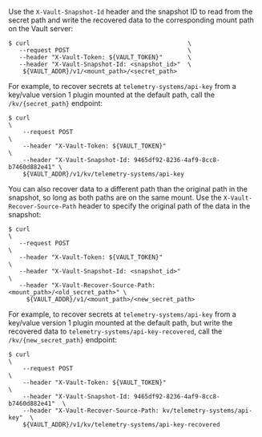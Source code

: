 Use the `X-Vault-Snapshot-Id` header and the snapshot ID to read from
the secret path and write the recovered data to the corresponding mount path on
the Vault server:

```shell-session
$ curl                                            \
   --request POST                                 \
   --header "X-Vault-Token: ${VAULT_TOKEN}"       \
   --header "X-Vault-Snapshot-Id: <snapshot_id>"  \
    ${VAULT_ADDR}/v1/<mount_path>/<secret_path>
```

For example, to recover secrets at `telemetry-systems/api-key` from a key/value
version 1 plugin mounted at the default path, call the `/kv/{secret_path}` endpoint:

<CodeBlockConfig hideClipboard>

```shell-session
$ curl                                                                   \
    --request POST                                                       \
    --header "X-Vault-Token: ${VAULT_TOKEN}"                             \
    --header "X-Vault-Snapshot-Id: 9465df92-8236-4af9-8cc8-b7460d882e41" \
    ${VAULT_ADDR}/v1/kv/telemetry-systems/api-key
```

</CodeBlockConfig>

You can also recover data to a different path than the original path in the
snapshot, so long as both paths are on the same mount. Use the `X-Vault-Recover-Source-Path`
header to specify the original path of the data in the snapshot:

```shell-session
$ curl                                                                    \
   --request POST                                                         \
   --header "X-Vault-Token: ${VAULT_TOKEN}"                               \
   --header "X-Vault-Snapshot-Id: <snapshot_id>"                          \
   --header "X-Vault-Recover-Source-Path: <mount_path>/<old_secret_path>" \
     ${VAULT_ADDR}/v1/<mount_path>/<new_secret_path>
```

For example, to recover secrets at `telemetry-systems/api-key` from a key/value
version 1 plugin mounted at the default path, but write the recovered data to
`telemetry-systems/api-key-recovered`, call the `/kv/{new_secret_path}` endpoint:

<CodeBlockConfig hideClipboard>

```shell-session
$ curl                                                                    \
    --request POST                                                        \
    --header "X-Vault-Token: ${VAULT_TOKEN}"                              \
    --header "X-Vault-Snapshot-Id: 9465df92-8236-4af9-8cc8-b7460d882e41"  \
    --header "X-Vault-Recover-Source-Path: kv/telemetry-systems/api-key"  \
    ${VAULT_ADDR}/v1/kv/telemetry-systems/api-key-recovered
```

</CodeBlockConfig>